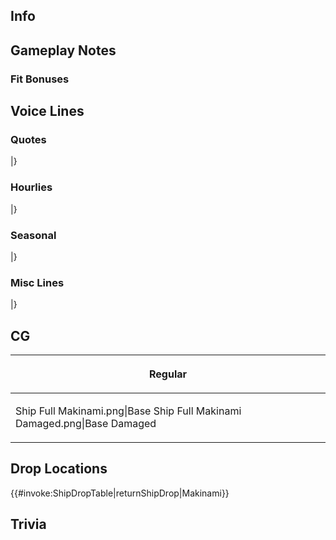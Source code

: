 ==Info==
{{KanmusuInfo|ID=471}}
{{KanmusuInfo|ID=471a}}

==Gameplay Notes==

===Fit Bonuses===
{{:Makinami/Equipment Bonuses}}

==Voice Lines==
===Quotes===
{{ShipquoteHeader}}
{{ShipquoteKai
|scenario = Introduction
|origin = 夕雲型駆逐艦、五番艦の巻波。来たわ。なに？この艦隊。提督、貴方も元気ないわね！私が来たのよ？そう、楽しくいきましょ！
|translation = I'm the 5th Ship of the Yuugumo-class destroyers, Makinami. Reporting in. What's going on with this fleet? Admiral, even you're not looking so good! I'm here, you know? Yeah, let's have some fun!
}}
{{ShipquoteKai|kai = true|scenario = Introduction
|origin =夕雲型駆逐艦、五番艦の巻波。今日も元気よ。提督、何？貴方少し元気がないの？大丈夫、私がいるから。そう、今日も前へ進んでいきましょう。
|translation =I'm the 5th Ship of the Yuugumo-class destroyers, Makinami. Feeling fine today as well. Admiral, what's the matter? You're not feeling up to it? Don't worry about it, I'm here for you. That's right, let's face today head on.
}}
{{ShipquoteKai
|scenario = Library
|origin =夕雲型駆逐艦、五番艦と言えば、この私、巻波！そう、長波姉のいっこ下！長波姉と同じ駆逐隊で、頑張ったよ！そうね～、ソロモンは私の庭みたいなもの…って、それ電探のせいでしょ！？勘弁してよ。ったく。
|translation =I'm known as the 5th ship of the Yuugumo-class destroyers, Makinami. That's right, I come just after big sis Naganami. I worked hard in the same destroyer division as big sis Naganami. Yeah, the Solomons are like my backya... Hey, that was because of RADAR, you know<ref>The superior USN RADAR at the [https://en.wikipedia.org/wiki/Battle_of_Cape_St._George Battle of Cape St. George] allowed the USN ships to get close before launching torpedoes. This resulted in Makinami and Oonami being taken out at the outset of the battle.</ref>!? Give me a break. Sheesh.
}}
{{ShipquoteKai
|scenario = Secretary 1
|origin =えぇ？私？いいわよ。付き合ってあげる。
|translation =Huh? Me? Alright. I'll keep you company.
}}
{{ShipquoteKai|kai = true|scenario = Secretary 1
|origin =うん、私でしょう？いいわ。付き合ってあげる。
|translation =Yeah, you called for me, right? Alright. I'll keep you company.
}}
{{ShipquoteKai
|scenario = Secretary 2
|origin =長波姉、行くの？じゃあ、私も。
|translation =Big sis Naganami, are you heading out? Then I'll come too.
}}
{{ShipquoteKai
|scenario = Secretary 3
|origin =高波、何？長波姉ばっかじゃなくって私にもくっつくなって…はあぁ？提督じゃん！何やってんのこんなとこで？あん？はぁ？意味わかんない！何？
|translation =Takanami, what's the matter? "Stop hogging big sis Naganami all to yourself"... Wha? Oh, it's the Admiral! What are you doing over there? Huh? Whaa? I don't get it! What?
}}
{{ShipquoteKai
|scenario = Idle
|origin =あぁ、金剛さん？いいよね。金剛姉妹は皆素敵だけど、金剛さんは別格！ねぇ、長波姉もそう思うない？えぇ？マジ？そうかな…あぁ、提督！提督は？
|translation =Ah, Kongou? She's great. All the Kongou sisters are wonderful, but Kongou is exceptional! Hey, big sis Naganami, what do you think? Eh? Really? Is that so... Ah, Admiral! Admiral, what do you think?
}}
{{ShipquoteKai
|scenario = Secretary Married
|origin =あはぁ、提督、長波姉見なかった？あぁ、そう。じゃあ、いいっか。あはぁ、お茶入れてあげる。飲むよね？飲むでしょう？
|translation =Aha, Admiral, have you seen big sis Naganami? Ah, I see. Oh well. I know, I'll make you some tea. You'll have some right? Won't you?
}}
{{ShipquoteKai
|scenario = Wedding
|origin =何？こんなとこに呼んで？私、忙しいだけど。ん？これ？…これって…あれ！？うそ！うそ、本当に！？嬉しいんだけど。うわぁ、あの…提督、私も、好き！
|translation =What is it? Why did you call me out here? I'm busy. Hmm? What's this? ...It's a... Wha!? No way! No way, are you serious!? I'm really happy. Whoa, umm... Admiral, I like you too!
}}
{{ShipquoteKai
|scenario = Looking At Scores
|origin =情報見たいな？待っててねぇ〜。これ、ねぇ〜？うん！やれやれ。
|translation =You want to review the information? Wait a minute~. This is what you wanted, right~? Yup! Whew.
}}
{{ShipquoteKai
|scenario = Joining A Fleet
|origin =第三十一駆逐隊、巻波、出ます！各艦、続いて。行くよ〜！
|translation = 31st Destroyer Division, Makinami, heading out! All ships, follow me. Let's goooo~!
}}
{{ShipquoteKai
|scenario = Equipment 1
|origin =ありがとう。いいんじゃない？
|translation =Thank you. This'll do, right?
}}
{{ShipquoteKai
|scenario = Equipment 2
|origin =まあまあね。助かる。
|translation =This works. Thanks.
}}
{{ShipquoteKai|kai = true|scenario = Equipment 2
|origin =なかなかね。ちょっと嬉しい。
|translation =This'll do. I'm kinda happy.
}}
{{ShipquoteKai
|scenario = Equipment 3
|origin =いいんじゃない？ねぇ、長波姉？
|translation =This'll do, right? Don't you think so, big sis Naganami?
}}
{{ShipquoteKai
|scenario = Supply
|origin =いいんじゃない？
|translation =This'll do, right?
}}
{{ShipquoteKai
|scenario = Docking Minor
|origin =ごめん、ちょっと修理。
|translation =Sorry, I'm going in for a quick repair.
}}
{{ShipquoteKai
|scenario = Docking Major
|origin =ごめん、私、ちょっと入院。じゃね。
|translation =Sorry, I'm going to be hospitalised for a while. See ya.
}}
{{ShipquoteKai
|scenario = Construction
|origin =新しい子、できたみたいね。
|translation =Looks like a new girl is done.
}}
{{ShipquoteKai
|scenario = Returning From Sortie
|origin =作戦完了！艦隊無事帰還よ。やれやれ。
|translation = Operation complete! The fleet has returned safely. Whew.
}}
{{ShipquoteKai
|scenario = Starting A Sortie
|origin =旗艦巻波、出撃！皆いい？付いてきて。行きます！
|translation =Flagship Makinami, sortieing! Everyone, ready? Follow me. Let's go!
}}
{{ShipquoteKai
|scenario = Battle Start
|origin =こっちが先に見つけた！今度はこっちから行くからね！砲戦、魚雷戦、用意！
|translation =I found you first! This time I'm going first! Ready the guns and torpedoes!
}}
{{ShipquoteKai
|scenario = Attack
|origin =やらせるもんか！
|translation =Oh no you don't!
}}
{{ShipquoteKai
|scenario = Air Battle/Daytime Spotting/Night Battle Attack
|origin =三十一駆、なめんな！
|translation =Don't underestimate DesDiv31!
}}
{{ShipquoteKai
|scenario = Night Battle
|origin =夜か。やってみる。電探があれば、私達だって！
|translation =Night huh. Let's give it a shot. With RADARs, even we can do it!
}}
{{ShipquoteKai|kai = true|scenario = Night Battle
|origin =夜か。行きますか。三十一駆の本領ってやつ。全艦、単縦陣。ぶっちかまそうか！
|translation =Night huh. Let's get going. We'll show them what DesDiv31 is made of. All ships, line ahead. Let's blow them away!
}}
{{ShipquoteKai
|scenario = MVP
|origin =そう？私が一番？えへぇ。まあ、仕方ないかな。長波姉、見ててくれた？ひぃ！こ、金剛さんも！？
|translation =Really? I'm number one? Ehehe. Well, that's to be expected. Big sis Naganami, did you see? Eek! Ko-Kongou saw too!?
}}
{{ShipquoteKai
|scenario = Minor Damage 1
|origin =うわぁ！
|translation =Whoaa!
}}
{{ShipquoteKai
|scenario = Minor Damage 2
|origin =っだ！いったいどっから！？
|translation =Gah! Where did that come from!?
}}
{{ShipquoteKai
|scenario = Major Damage
|origin =うわはぁ！クソ！撃ちたい放題撃ってくれて！
|translation =Whoaa! Shit! They keep firing at me!
}}
{{ShipquoteKai
|scenario = Sunk
|origin =私…私…また沈むんだ……大波…また、会えるね……また…
|translation =I... I'm... sinking again... Oonami... I'm coming to see you again... once more...
}}
|}
<references/>
{{clear}}

===Hourlies===
{{ShipquoteHeader|type = hourly}}
{{ShipquoteKai|kai = true
|scenario = 00:00
|origin =さあ、今から先の明日。今の日と替えて今！今日は私がそばにいるね。何？今の？えへぇ。よし！
|translation =Now, time to start a new day. A new day is here! I'll be by your side today. What was that? Now? Ehe. Alright!
}}
{{ShipquoteKai|kai = true
|scenario = 01:00
|origin =マルヒトマルマル。ひやぁ〜、ソロモンの一番ひどいころ思えば、静かよね。いいこと、いいこと。
|translation =0100. Phew, it's quite peaceful compared to the worst of the Solomons. Nice, real nice.
}}
{{ShipquoteKai|kai = true
|scenario = 02:00
|origin =マルフタマルマル。提督〜、お茶飲む？入れてみようか？あぁ、そう。じゃあ、待ってて。
|translation =0200. Admiral~, want some tea? Shall I make some then? Ah, OK. Then please wait.
}}
{{ShipquoteKai|kai = true
|scenario = 03:00
|origin =マルサンマルマル。提督、お茶のおかわりは？うん！じゃあ、あぁ〜、次はほうじ茶にしよう。待ってて。
|translation =0300. Admiral, want another cup of tea? OK! Then, uhmm, I'll make some houjicha next<ref>Houjicha is roasted green tea.</ref>. Please wait.
}}
{{ShipquoteKai|kai = true
|scenario = 04:00
|origin =マルヨンマルマル。もうすぐ朝。はわわ。この時間が一番眠くない？えへへぇ。だよね。
|translation =0400. It's almost morning. Whew. This is the sleepiest time of day, right? Ehehe. It sure is.
}}
{{ShipquoteKai|kai = true
|scenario = 05:00
|origin =マルゴ…マル…マル……ふわぁ！ごめん。提督、私寝てた？そろそろ総員起こし掛ける準備しないと。うん！大丈夫！
|translation =05... 0... 0... Whoa! Sorry. Admiral, did I nod off? I need to go get ready to wake the fleet. Yup! I'm fine now!
}}
{{ShipquoteKai|kai = true
|scenario = 06:00
|origin =提督、行くよ。マルロクマルマル。艦隊、総員起こし！朝です！朝！活動開始です！
|translation =Admiral, here I go. 0600. All hands, assemble! It's morning now! Time to get to work!
}}
{{ShipquoteKai|kai = true
|scenario = 07:00
|origin =マルナナマルマル。今日の朝は、これ！巻波の朝カレー。まあ、昨日のなんだけどね。翌日が美味しいな。翌日が。さあ、食べてみて。朝から元気出るから。
|translation =0700. Today we're having this! My Morning Curry. Well, It's just leftovers from last night. But it's more delicious as leftovers. It really is. Go on, try some. It'll perk you right up.
}}
{{ShipquoteKai|kai = true
|scenario = 08:00
|origin =マルハチマルマル。長波姉、おはよう！ん？高波、あんたなんでいつでもくっついてんの？あぁ、は・な・れ・な・さい！
|translation =0800. Big sis Naganami, good morning! Hmm? Takanami, why are you sticking to her? Argh, get. your. hands. off!
}}
{{ShipquoteKai|kai = true
|scenario = 09:00
|origin =マルキュウマルマル。さあ、提督、海に出ましょう。まずは三十一駆で演習かな？長波姉、いいよね？
|translation =0900. Come on Admiral, let's head out to sea. First, shall we have an exercise with DesDiv31? Big sis Naganami, that's alright with you, right?
}}
{{ShipquoteKai|kai = true
|scenario = 10:00
|origin =ヒトマルマルマ…はぁ！あれは…！あのお方たちは…！金剛型高速戦艦姉妹！はぁ、挨拶せんねば…提督、鏡！鏡ある？えへぇ、前髪大丈夫？巻き髪も？えへぇ、よし。
|translation =100... Ah! That's...! They are...! The Kongou-class fast battleship sisters! Ah, I need to say hello... Admiral, a mirror! Do you have a mirror? Hmmm, are my curls alright? *deep breath*, OK then.
}}
{{ShipquoteKai|kai = true
|scenario = 11:00
|origin =金剛さーん！え、そして榛名さん、比叡さん、霧島さん、おはようございます！えぇ、はい！巻波も元気いっぱいです。あぁ、はい。時間ですか？現時刻ヒトヒトマルマルです。
|translation =Kongou!! Uhm, and Haruna, Hiei, and Kirishima too. Good morning! Eh, yes! I'm doing great. Ah, right. The time? It's now 1100.
}}
{{ShipquoteKai|kai = true
|scenario = 12:00
|origin =ふえぇ、緊張した。金剛さん相変わらず素敵だな。あはぁ、提督、ヒトフタマルマル。お昼だ！今日はね、このタッパーとか言う便利な容器に入れてきました。カレーの残りと、麦飯です。海の上でカレー、なんて贅沢でしょう？塩の香りもスパイスです。そんな顔せず。ほら、ねぇ？抜群に美味しい。
|translation =Phew, I was so nervous. Kongou is lovely as always. Ah, Admiral, it's 1200. It's lunchtime! I used this convenient tupperware to store it today. There's leftover curry and barley rice inside. Eating curry while out at sea is so extravagant<ref>The rations for IJN enlisted were typically bland. The weekly curry would typically be the most flavourful food they'd eat.</ref>. The salt in the air makes it tastier. Don't give me that look. Just try some, alright? It's really good.
}}
{{ShipquoteKai|kai = true
|scenario = 13:00
|origin =ヒトサンマルマル。お腹いっぱいになると眠くなっちゃいますよね。ふあぁはへふぇ…少しだけ、眠っちゃいます？
|translation =1300. A full belly makes me really sleepy. *yaaaaawn*... Can I take a short nap?
}}
{{ShipquoteKai|kai = true
|scenario = 14:00
|origin =ヒトヨンマルマル。ん？前方に駆逐隊見ゆ。あれは、第十五駆逐隊。黒潮さんたちですね？
|translation =1400. Hmm? Destroyer division sighted ahead. That's the 15th Destroyer Division. It's Kuroshio and the others, right?
}}
{{ShipquoteKai|kai = true
|scenario = 15:00
|origin =黒潮さん、親潮さん、陽炎さん、お疲れさまです。はい、三十一駆、元気に異常なしです。現時刻ですか？えって…ヒトゴーマルマルです。
|translation =Kuroshio, Oyashio, Kagerou, thanks for your hard work. Yes, DesDiv31 reports all fine and normal. The current time? Uhmm... It's 1500.
}}
{{ShipquoteKai|kai = true
|scenario = 16:00
|origin =ヒトロクマルマル。提督、待機時間、少し暇ですよね。巻波、F作業で少し今晩の兵站を補給してもよろしいでしょうか？もう竿と道具は出していますが…提督、許可願います。
|translation =1600. Admiral, I've got a bit of free time while on stand-by. Shall I do some F-work to supplement our rations for tonight<ref>"F-work" refers to the men casting lines and fishing off the sides of the ship.</ref>? I've already got out the rod and equipment but... Admiral, your permission please.
}}
{{ShipquoteKai|kai = true
|scenario = 17:00
|origin =ヒトナナマルマル。提督、夕焼けが綺麗ですね。F作業の釣果ですか？上々です！じゃあ、今夜はお刺身かですって？残念。違います！
|translation =1700. Admiral, the sunset is beautiful. How did the F-work go? It went great! "Then, are we having sashimi tonight"<ref>Sashimi is sliced raw fish.</ref>? Nope. We're not!
}}
{{ShipquoteKai|kai = true
|scenario = 18:00
|origin =ヒトハチマルマル。お夕飯の支度をします。提督、少し新聞でも見て待っていてください。えぇ？新聞とってないですか？じゃあ、ニュースは？あぁ、映画？あぁ、噂のテレビですね？違う？えぇ？ネット？
|translation =1800. I'll go get started making dinner. Admiral, please read the newspaper while you wait. Huh? You don't have a newspaper? Then where do you get your news? Ah, from videos? Ah, from that "TV" thing? No? Huh? From the internet?
}}
{{ShipquoteKai|kai = true
|scenario = 19:00
|origin =ヒトキュウマルマル。さあ、できました。巻波特製鎮守府カレーです。レシピーは金剛さん直伝でなんですよ。ん？魚ですか？あぁ、はい。このお肉が。いやいや、美味しんですって。食べてみて。
|translation =1900. There, it's done. It's my special Naval Base Curry. Kongou taught me this recipe. Hmm? The fish? Ah, yes. It's the meat I used. No, no, it's delicious, I tell you. Try some.
}}
{{ShipquoteKai|kai = true
|scenario = 20:00
|origin =フタマルマルマル。はい、そうきのタイミングが重要なんです。あと、お魚の処理です…あぁ、提督、聞いてます？
|translation =2000. Yes, the cooking time is important. Also, the preparation of the fish... Hey, Admiral, are you listening?
}}
{{ShipquoteKai|kai = true
|scenario = 21:00
|origin =フタヒトマルマル。ねえ、意外と美味しかったしょう？巻波特製のお魚カレー。まだまだありますからね。
|translation =2100. It was surprisingly good, wasn't it? My special fish curry. There's still more where that came from.
}}
{{ShipquoteKai|kai = true
|scenario = 22:00
|origin =フタフタマルマル。あぁ、大波ですか？そうですね。近いうちに会える気がしてます、私。提督もそう思いますっぽい？…ぽいって…なんですか？
|translation =2200. Ah, Oonami? Yeah. I have a feeling I'll see her again soon. Don't you think so too, Admiral-poi? ...Wait, "poi"... Why did I say that?
}}
{{ShipquoteKai|kai = true
|scenario = 23:00
|origin =提督、時刻はフタサンマルマルです。後は巻波がやっておくので、明日になる前に、少しだけ休んでね？おやすみなさい、提督。うん！また、明日。
|translation =Admiral, the time is now 2300. Just leave everything else to me and go have some rest before tomorrow, alright? Good night, Admiral. Yep! See you tomorrow.
}}
|}
<references/>
{{clear}}

===Seasonal===
{{SeasonalHeaderOld}}
{{SeasonalQuote
|scenario = [[Seasonal/Rainy_Season_2021|Rainy Season 2021]]
|origin = 雨ばっかりだと、元気が出ないね。皆何作ってんの？てるてる坊主？私もやってみよう！提督、教えてよ。 
|translation =	It's hard to be motivated with all this rain. What are all of you making? Teruteru bouzu? I wanna try making one too! Admiral, teach me. 
|audio = Makinami_Rainy Season 2021_Secretary_1.mp3
|notes = 
}}
{{SeasonalQuote
|scenario = [[Seasonal/Summer 2021|Summer 2021]]
|origin = しっかし、ここも暑いわね。ソロモンも大概だったけど、夏になるとどこも暑いわ。水着でもいいかもね。たしかに。
|translation =	It's reaaally hot here too. The Solomons were pretty hot but everywhere gets hot in summer. I should probably put on a swimsuit. I should.
|audio = Makinami_Summer_2021_Secretary_1.mp3
|notes = 
}}
{{SeasonalQuote
|scenario = [[Seasonal/Autumn_2021|Autumn 2021]]
|origin = クンクン。この匂い、屋台じゃない？私屋台大好き！提督、どこから攻める？どこから？
|translation =	*sniff sniff* Are those food stalls I smell? I love them! Admiral, where should we start? Well?
|audio = Makinami Autumn 2021 Secretary 1.mp3
|notes =
}}
|}<references/>

{{clear}}

===Misc Lines===
{{SeasonalHeaderOld}}
{{SeasonalQuote
|scenario = [[Spring_2021_Event#Friend_Fleet_Voice_Lines|Spring 2021 Event]]
|origin = 三一駆、巻波、了解！任せて、長波姉！ 
|translation =	DesDiv31, Makinami, understood! Leave it to me, big sis Naganami! 
|audio = Ship_Voice_Makinami_Kai_Spring_2021_Event_Friend_Fleet_1.mp3
|notes = Friend Fleet 1
}}
{{SeasonalQuote
|scenario = [[Spring_2021_Event#Friend_Fleet_Voice_Lines|Spring 2021 Event]]
|origin = 三一駆、戦場海域に到達。長波姉、やるよ！ 
|translation =	DesDiv31 has arrived at the operation area. Big sis Naganami, let's do this! 
|audio = Ship_Voice_Makinami_Kai_Spring_2021_Event_Friend_Fleet_2.mp3
|notes = Friend Fleet 2
}}
|}<references/>

{{clear}}

==CG==
{| class="mw-collapsible mw-collapsed wikitable" style="width: 100%;"
!Regular
|-
|<gallery>
Ship Full Makinami.png|Base
Ship Full Makinami Damaged.png|Base Damaged
</gallery>
|}

==Drop Locations==
{{#invoke:ShipDropTable|returnShipDrop|Makinami}}

==Trivia==

{{Shiplist}}